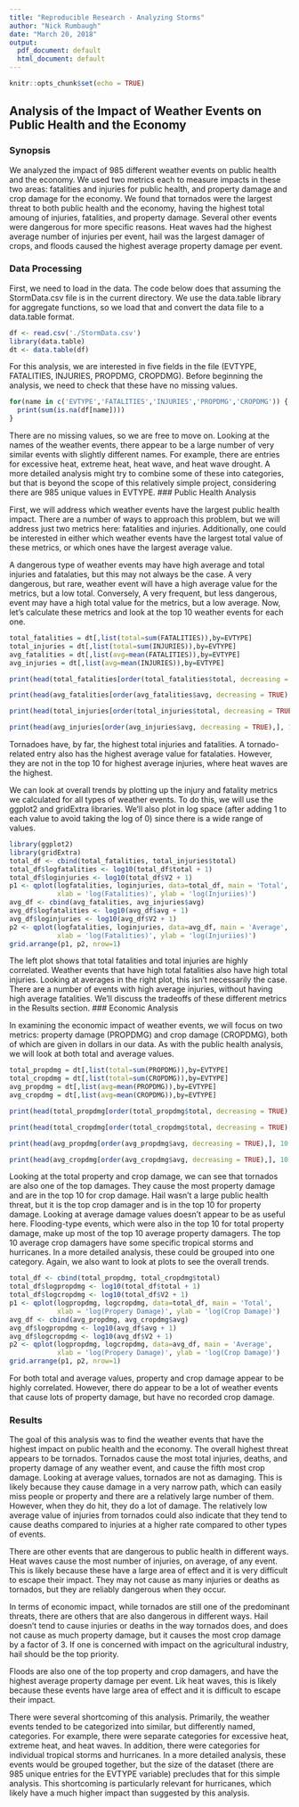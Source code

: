 ```yaml
---
title: "Reproducible Research - Analyzing Storms"
author: "Nick Rumbaugh"
date: "March 20, 2018"
output:
  pdf_document: default
  html_document: default
---
```


```r
knitr::opts_chunk$set(echo = TRUE)
```

## Analysis of the Impact of Weather Events on Public Health and the Economy

### Synopsis

We analyzed the impact of 985 different weather events on public health and the economy. We used two metrics each to measure impacts in these two areas: fatalities and injuries for public health, and property damage and crop damage for the economy. We found that tornados were the largest threat to both public health and the economy, having the highest total amoung of injuries, fatalities, and property damage. Several other events were dangerous for more specific reasons. Heat waves had the highest average number of injuries per event, hail was the largest damager of crops, and floods caused the highest average property damage per event.

### Data Processing

First, we need to load in the data. The code below does that assuming the StormData.csv file is in the current directory. We use the data.table library for aggregate functions, so we load that and convert the data file to a data.table format.

```r
df <- read.csv('./StormData.csv')
library(data.table)
dt <- data.table(df)
```

For this analysis, we are interested in five fields in the file (EVTYPE, FATALITIES, INJURIES, PROPDMG, CROPDMG). Before beginning the analysis, we need to check that these have no missing values.

```r
for(name in c('EVTYPE','FATALITIES','INJURIES','PROPDMG','CROPDMG')) {
  print(sum(is.na(df[name])))
}
```
There are no missing values, so we are free to move on. Looking at the names of the weather events, there appear to be a large number of very similar events with slightly different names. For example, there are entries for excessive heat, extreme heat, heat wave, and heat wave drought. A more detailed analysis might try to combine some of these into categories, but that is beyond the scope of this relatively simple project, considering there are 985 unique values in EVTYPE. 
### Public Health Analysis

First, we will address which weather events have the largest public health impact. There are a number of ways to approach this problem, but we will address just two metrics here: fatalities and injuries. Additionally, one could be interested in either which weather events have the largest total value of these metrics, or which ones have the largest average value. 

  A dangerous type of weather events may have high average and total injuries and fatalaties, but this may not always be the case. A very dangerous, but rare, weather event will have a high average value for the metrics, but a low total. Conversely, A very frequent, but less dangerous, event may have a high total value for the metrics, but a low average.
  Now, let's calculate these metrics and look at the top 10 weather events for each one.

```r
total_fatalities = dt[,list(total=sum(FATALITIES)),by=EVTYPE]
total_injuries = dt[,list(total=sum(INJURIES)),by=EVTYPE]
avg_fatalities = dt[,list(avg=mean(FATALITIES)),by=EVTYPE]
avg_injuries = dt[,list(avg=mean(INJURIES)),by=EVTYPE]
```
```r
print(head(total_fatalities[order(total_fatalities$total, decreasing = TRUE),], 10 ))
```
```r
print(head(avg_fatalities[order(avg_fatalities$avg, decreasing = TRUE),], 10))
```
```r
print(head(total_injuries[order(total_injuries$total, decreasing = TRUE),], 10))
```
```r
print(head(avg_injuries[order(avg_injuries$avg, decreasing = TRUE),], 10))
```
Tornadoes have, by far, the highest total injuries and fatalities. A tornado-related entry also has the highest average value for fatalaties. However, they are not in the top 10 for highest average injuries, where heat waves are the highest. 

  We can look at overall trends by plotting up the injury and fatality metrics we calculated for all types of weather events. To do this, we will use the ggplot2 and gridExtra libraries. We'll also plot in log space (after adding 1 to each value to avoid taking the log of 0) since there is a wide range of values. 

```r
library(ggplot2)
library(gridExtra)
total_df <- cbind(total_fatalities, total_injuries$total)
total_df$logfatalities <- log10(total_df$total + 1)
total_df$loginjuries <- log10(total_df$V2 + 1)
p1 <- qplot(logfatalities, loginjuries, data=total_df, main = 'Total',
            xlab = 'log(Fatalities)', ylab = 'log(Injuriies)')
avg_df <- cbind(avg_fatalities, avg_injuries$avg)
avg_df$logfatalities <- log10(avg_df$avg + 1)
avg_df$loginjuries <- log10(avg_df$V2 + 1)
p2 <- qplot(logfatalities, loginjuries, data=avg_df, main = 'Average',
            xlab = 'log(Fatalities)', ylab = 'log(Injuriies)')
grid.arrange(p1, p2, nrow=1)
```
The left plot shows that total fatalities and total injuries are highly correlated. Weather events that have high total fatalities also have high total injuries. Looking at averages in the right plot, this isn't necessarily the case. There are a number of events with high average injuries, without having high average fatalities. We'll discuss the tradeoffs of these different metrics in the Results section.
### Economic Analysis

In examining the economic impact of weather events, we will focus on two metrics: property damage (PROPDMG) and crop damage (CROPDMG), both of which are given in dollars in our data. As with the public health analysis, we will look at both total and average values.
```r
total_propdmg = dt[,list(total=sum(PROPDMG)),by=EVTYPE]
total_cropdmg = dt[,list(total=sum(CROPDMG)),by=EVTYPE]
avg_propdmg = dt[,list(avg=mean(PROPDMG)),by=EVTYPE]
avg_cropdmg = dt[,list(avg=mean(CROPDMG)),by=EVTYPE]
```
```r
print(head(total_propdmg[order(total_propdmg$total, decreasing = TRUE),], 10 ))
```
```r
print(head(total_cropdmg[order(total_cropdmg$total, decreasing = TRUE),], 10 ))
```
```r
print(head(avg_propdmg[order(avg_propdmg$avg, decreasing = TRUE),], 10 ))
```
```r
print(head(avg_cropdmg[order(avg_cropdmg$avg, decreasing = TRUE),], 10 ))
```
Looking at the total property and crop damage, we can see that tornados are also one of the top damages. They cause the most property damage and are in the top 10 for crop damage. Hail wasn't a large public health threat, but it is the top crop damager and is in the top 10 for property damage.
  Looking at average damage values doesn't appear to be as useful here. Flooding-type events, which were also in the top 10 for total property damage, make up most of the top 10 average property damagers. The top 10 average crop damagers have some specific tropical storms and hurricanes. In a more detailed analysis, these could be grouped into one category.
  Again, we also want to look at plots to see the overall trends.

```r
total_df <- cbind(total_propdmg, total_cropdmg$total)
total_df$logpropdmg <- log10(total_df$total + 1)
total_df$logcropdmg <- log10(total_df$V2 + 1)
p1 <- qplot(logpropdmg, logcropdmg, data=total_df, main = 'Total',
            xlab = 'log(Propery Damage)', ylab = 'log(Crop Damage)')
avg_df <- cbind(avg_propdmg, avg_cropdmg$avg)
avg_df$logpropdmg <- log10(avg_df$avg + 1)
avg_df$logcropdmg <- log10(avg_df$V2 + 1)
p2 <- qplot(logpropdmg, logcropdmg, data=avg_df, main = 'Average',
            xlab = 'log(Propery Damage)', ylab = 'log(Crop Damage)')
grid.arrange(p1, p2, nrow=1)
```
For both total and average values, property and crop damage appear to be highly correlated. However, there do appear to be a lot of weather events that cause lots of property damage, but have no recorded crop damage. 

### Results

The goal of this analysis was to find the weather events that have the highest impact on public health and the economy. The overall highest threat appears to be tornados. Tornados cause the most total injuries, deaths, and property damage of any weather event, and cause the fifth most crop damage. Looking at average values, tornados are not as damaging. This is likely because they cause damage in a very narrow path, which can easily miss people or property and there are a relatively large number of them. However, when they do hit, they do a lot of damage. The relatively low average value of injuries from tornados could also indicate that they tend to cause deaths compared to injuries at a higher rate compared to other types of events. 

There are other events that are dangerous to public health in different ways. Heat waves cause the most number of injuries, on average, of any event. This is likely because these have a large area of effect and it is very difficult to escape their impact. They may not cause as many injuries or deaths as tornados, but they are reliably dangerous when they occur.

In terms of economic impact, while tornados are still one of the predominant threats, there are others that are also dangerous in different ways. Hail doesn't tend to cause injuries or deaths in the way tornados does, and does not cause as much property damage, but it causes the most crop damage by a factor of 3. If one is concerned with impact on the agricultural industry, hail should be the top priority.

Floods are also one of the top property and crop damagers, and have the highest average property damage per event. Lik heat waves, this is likely because these events have large area of effect and it is difficult to escape their impact. 

There were several shortcoming of this analysis. Primarily, the weather events tended to be categorized into similar, but differently named, categories. For example, there were separate categories for excessive heat, extreme heat, and heat waves. In addition, there were categories for individual tropical storms and hurricanes. In a more detailed analysis, these events would be grouped together, but the size of the dataset (there are 985 unique entries for the EVTYPE variable) precludes that for this simple analysis. This shortcoming is particularly relevant for hurricanes, which likely have a much higher impact than suggested by this analysis.